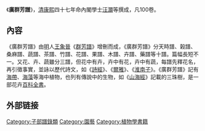 《'''廣群芳譜'''》，[[清|清]][[康熙|康熙]]四十七年命內閣學士[[汪灝|汪灝]]等撰成，凡100卷。
==內容==
《廣群芳譜》由[[明|明]]人[[王象晉|王象晉]]《[[群芳譜|群芳譜]]》增刪而成，《廣群芳譜》分天時譜、榖譜、桑麻譜、蔬譜、茶譜、竹譜、花譜、果譜、木譜、卉譜、藥譜等十譜。篇幅長短不一。又花、卉、蔬雖分三譜，但花中有卉，卉中有花，卉中有蔬，每譜先釋花名，再引徵事實，並詠以歷代詩文，如《[[詩經|詩經]]》、《[[爾雅|爾雅]]》、《[[淮南子|淮南子]]》。《廣群芳譜》記有[[海帶|海帶]]、[[海藻|海藻]]等海中植物，也列有傳說中的生物，如《[[山海經|山海經]]》記載的三珠樹，是一部花卉[[百科全書|百科全書]]。

==外部链接==
{{wikisource|廣羣芳譜}}

{{園藝小作品}}

[[Category:子部譜錄類|Category:子部譜錄類]]
[[Category:園藝|Category:園藝]]
[[Category:植物學書籍|Category:植物學書籍]]